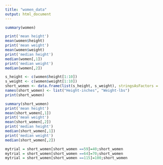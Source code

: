 ---
title: "women_data"
output: html_document
---



```{r women}
summary(women)

print('mean height') 
mean(women$height)
print('mean weight')
mean(women$weight)
print('median height')
median(women[,1])
print('median weight')
median(women[,2])

s_height <- c(women$height[1:10])
s_weight <- c(women$weight[1:10])
short_women <- data.frame(list(s_height, s_weight), stringsAsFactors = FALSE)
names(short_women) <- list("Height-inches", "Weight-lbs")
print(short_women)

summary(short_women)
print('mean height') 
mean(short_women[,1])
print('mean weight')
mean(short_women[,2])
print('median height')
median(short_women[,1])
print('median weight')
median(short_women[,2])

mytrial = short_women[short_women ==59]=40;short_women
mytrial = short_women[short_women ==64]=70;short_women
mytrial = short_women[short_women ==115]=100;short_women
```